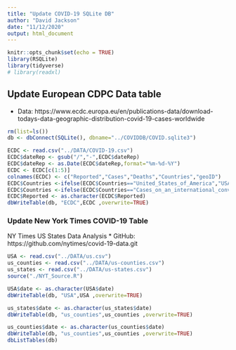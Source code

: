 ---
title: "Update COVID-19 SQLite DB"
author: "David Jackson"
date: "11/12/2020"
output: html_document
---

```{r setup, include=FALSE}
knitr::opts_chunk$set(echo = TRUE)
library(RSQLite)
library(tidyverse)
# library(readxl)

```

## Update European CDPC Data table
* Data: https://www.ecdc.europa.eu/en/publications-data/download-todays-data-geographic-distribution-covid-19-cases-worldwide

```{r}
rm(list=ls())
db <- dbConnect(SQLite(), dbname="../COVIDDB/COVID.sqlite3")

ECDC <- read.csv("../DATA/COVID-19.csv")
ECDC$dateRep <- gsub("/","-",ECDC$dateRep)
ECDC$dateRep <- as.Date(ECDC$dateRep,format="%m-%d-%Y")
ECDC <- ECDC[c(1:5)]
colnames(ECDC) <- c("Reported","Cases","Deaths","Countries","geoID")  
ECDC$Countries <-ifelse(ECDC$Countries=="United_States_of_America","USA",ECDC$Countries)
ECDC$Countries <-ifelse(ECDC$Countries=="Cases_on_an_international_conveyance_Japan","Japan",ECDC$Countries)
ECDC$Reported <- as.character(ECDC$Reported)
dbWriteTable(db, "ECDC",ECDC ,overwrite=TRUE)
```

### Update New York Times COVID-19 Table
NY Times US States Data Analysis
* GitHub: https://github.com/nytimes/covid-19-data.git

```{r}
USA <- read.csv("../DATA/us.csv")
us_counties <- read.csv("../DATA/us-counties.csv")
us_states <- read.csv("../DATA/us-states.csv")
source("./NYT_Source.R")

USA$date <- as.character(USA$date)
dbWriteTable(db, "USA",USA ,overwrite=TRUE)

us_states$date <- as.character(us_states$date)
dbWriteTable(db, "us_counties",us_counties ,overwrite=TRUE)

us_counties$date <- as.character(us_counties$date)
dbWriteTable(db, "us_counties",us_counties ,overwrite=TRUE)
dbListTables(db)
```

